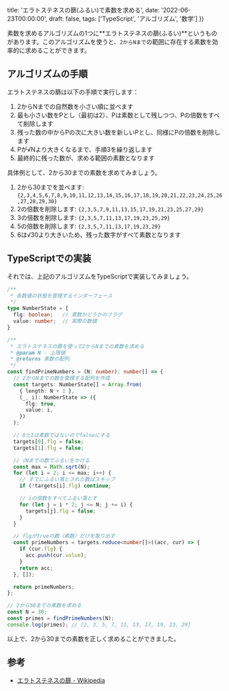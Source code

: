 
  title: 'エラトステネスの篩(ふるい)で素数を求める',
  date: '2022-06-23T00:00:00',
  draft: false,
  tags: ['TypeScript', 'アルゴリズム', '数学']
})

素数を求めるアルゴリズムの1つに**エラトステネスの篩(ふるい)**というものがあります。このアルゴリズムを使うと、`2からNまで`の範囲に存在する素数を効率的に求めることができます。

## アルゴリズムの手順

エラトステネスの篩は以下の手順で実行します：

1. 2からNまでの自然数を小さい順に並べます
2. 最も小さい数をPとし（最初は2）、Pは素数として残しつつ、Pの倍数をすべて削除します
3. 残った数の中からPの次に大きい数を新しいPとし、同様にPの倍数を削除します
4. Pが√Nより大きくなるまで、手順3を繰り返します
5. 最終的に残った数が、求める範囲の素数となります

具体例として、2から30までの素数を求めてみましょう。

1. 2から30までを並べます: `{2,3,4,5,6,7,8,9,10,11,12,13,14,15,16,17,18,19,20,21,22,23,24,25,26,27,28,29,30}`
2. 2の倍数を削除します: `{2,3,5,7,9,11,13,15,17,19,21,23,25,27,29}`
3. 3の倍数を削除します: `{2,3,5,7,11,13,17,19,23,25,29}`
4. 5の倍数を削除します: `{2,3,5,7,11,13,17,19,23,29}`
5. 6は√30より大きいため、残った数字がすべて素数となります

## TypeScriptでの実装

それでは、上記のアルゴリズムをTypeScriptで実装してみましょう。

```ts
/**
 * 各数値の状態を管理するインターフェース
 */
type NumberState = {
  flg: boolean;   // 素数かどうかのフラグ
  value: number;  // 実際の数値
}

/**
 * エラトステネスの篩を使って2からNまでの素数を求める
 * @param N - 上限値
 * @returns 素数の配列
 */
const findPrimeNumbers = (N: number): number[] => {
  // 2からNまでの数を管理する配列を作成
  const targets: NumberState[] = Array.from(
    { length: N + 1 },
    (_, i): NumberState => ({
      flg: true,
      value: i,
    })
  );

  // 0と1は素数ではないのでfalseにする
  targets[0].flg = false;
  targets[1].flg = false;

  // √Nまでの数でふるいをかける
  const max = Math.sqrt(N);
  for (let i = 2; i <= max; i++) {
    // すでにふるい落とされた数はスキップ
    if (!targets[i].flg) continue;

    // iの倍数をすべてふるい落とす
    for (let j = i * 2; j <= N; j += i) {
      targets[j].flg = false;
    }
  }

  // flgがtrueの数（素数）だけを取り出す
  const primeNumbers = targets.reduce<number[]>((acc, cur) => {
    if (cur.flg) {
      acc.push(cur.value);
    }
    return acc;
  }, []);

  return primeNumbers;
};

// 2から30までの素数を求める
const N = 30;
const primes = findPrimeNumbers(N);
console.log(primes); // [2, 3, 5, 7, 11, 13, 17, 19, 23, 29]
```

以上で、2から30までの素数を正しく求めることができました。

## 参考

- [エラトステネスの篩 - Wikipedia](https://ja.wikipedia.org/wiki/%E3%82%A8%E3%83%A9%E3%83%88%E3%82%B9%E3%83%86%E3%83%8D%E3%82%B9%E3%81%AE%E7%AF%A9)